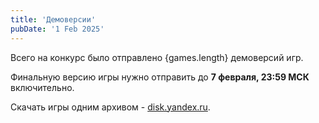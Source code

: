 ```yaml
---
title: 'Демоверсии'
pubDate: '1 Feb 2025'
---
```



Всего на конкурс было отправлено {games.length} демоверсий игр.

Финальную версию игры нужно отправить до **7 февраля, 23:59 МСК** включительно.

Скачать игры одним архивом - [disk.yandex.ru](https://disk.yandex.ru/d/I_ZITTmFWq3INA).

<GamesList gamesList={games} />
